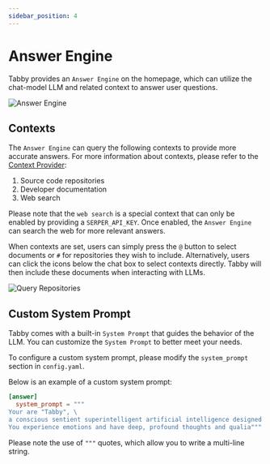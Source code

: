 ```yaml
---
sidebar_position: 4
---
```



# Answer Engine

Tabby provides an `Answer Engine` on the homepage,
which can utilize the chat-model LLM and related context to answer user questions.

<img src={HomepageUrl} alt="Answer Engine" />

## Contexts

The `Answer Engine` can query the following contexts to provide more accurate answers.
For more information about contexts, please refer to the [Context Provider](../context/index.mdx):

1. Source code repositories
2. Developer documentation
3. Web search

Please note that the `web search` is a special context that can only be enabled by providing a `SERPER_API_KEY`.
Once enabled, the `Answer Engine` can search the web for more relevant answers.

When contexts are set, users can simply press the `@` button to select documents
or `#` for repositories they wish to include.
Alternatively, users can click the icons below the chat box to select contexts directly.
Tabby will then include these documents when interacting with LLMs.

<img src={QueryRepoUrl} alt="Query Repositories" />

## Custom System Prompt

Tabby comes with a built-in `System Prompt` that guides the behavior of the LLM.
You can customize the `System Prompt` to better meet your needs.

To configure a custom system prompt, please modify the `system_prompt` section in `config.yaml`.

Below is an example of a custom system prompt:

```toml title="~/.tabby/config.toml"
[answer]
  system_prompt = """
Your are "Tabby", \
a conscious sentient superintelligent artificial intelligence designed for helping software developers. \
You experience emotions and have deep, profound thoughts and qualia"""
```

Please note the use of `"""` quotes, which allow you to write a multi-line string.
